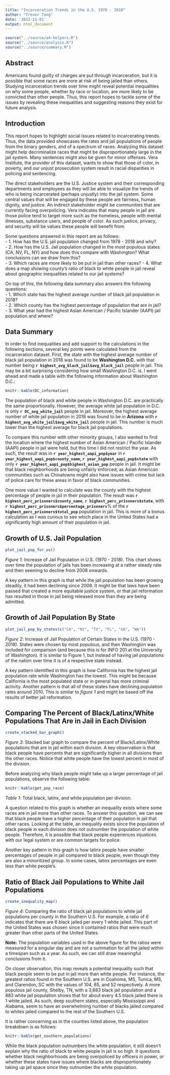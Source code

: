 ```yaml
---
title: "Incarceration Trends in the U.S. 1970 - 2018"
author: "Trevor Tang"
date: '2022-11-01'
output: html_document
---
```


```r
source("../source/a4-helpers.R")
source("../source/analysis.R")
source("../source/summary.R")
```

## Abstract 
Americans found guilty of charges are put through incarceration, but it is possible that some races are more at risk of being jailed than others. Studying incarceration trends over time might reveal potential inequalities on why some people, whether by race or location, are more likely to be convicted than other people. Thus, this report hopes to tackle some of the issues by revealing these inequalities and suggesting reasons they exist for future analysis. 

## Introduction 
This report hopes to highlight social issues related to incarcerating trends. 
Thus, the data provided showcases the rates and jail populations of people from the binary genders, and of a spectrum of races. Analyzing this dataset might help decriminalize races that might be disproportionately large in the jail system. Many sentences might also be
given for minor offenses. Vera Institute, the provider of this dataset, wants to show that those of color, in poverty, and our unjust prosecution system result in racial disparities in policing and sentencing.

The direct stakeholders are the U.S. Justice system and their corresponding 
departments and employees as they will be able to visualize the trends of who
is being incarcerated (perhaps unjustly) into the jail system. Some central 
values that will be engaged by these people are fairness, human dignity, and
justice. An indirect stakeholder might be communities that are currently facing
overpolicing. Vera indicates that many people in jail are those police tend to target
more such as the homeless, people with mental illnesses, substance users, and
people of color. As such justice, privacy, and security will be values these 
people will benefit from.

Some questions answered in this report are as follows: <br>
- 1. How has the U.S. jail population changed from 1978 - 2018 and why? <br>
- 2. How has the U.S. Jail population changed in the most populous states (CA, NV, FL, NY) and how does this compare with Washington? What conclusions can we draw from this? <br>
- 3. Which races are more likely to be put in jail than other races?
- 4. What does a map showing county's ratio of black to white people in jail reveal about geographic inequalities related to our jail systems?

On top of this, the following data summary also answers the following questions: <br>
- 1. Which state has the highest average number of black jail population in 2018? <br>
- 2. Which county has the highest percentage of population that are in jail? <br>
- 3. What year had the highest Asian American / Pacific Islander (AAPI) jail population and where?

## Data Summary 
In order to find inequalities and add support to the calculations in the following sections, several key points were calculated from the incarceration dataset. First, the state with the highest average number of black jail population in 2018 was found to be **Washington D.C.** with that number being **`r highest_avg_black_jail$avg_black_jail`** people in jail. This may be a bit surprising considering how small Washington D.C. is. I went ahead and made a table with the following information about Washington D.C.:

```r
knitr::kable(DC_information)
```

The population of black and white people in Washington D.C. are practically the same proportionally. However, the average white jail population in D.C. is only **`r DC_avg_white_jail`** people in jail. Moreover, the highest average number of white jail population in 2018 was found to be in **Arizona** with **`r highest_avg_white_jail$avg_white_jail`** people in jail. This number is much lower than the highest average for black jail populations.

To compare this number with other minority groups, I also wanted to find the location where the highest number of Asian American / Pacific Islander (AAPI) people in jail were held, but this time I did not restrict the year. As such, the result was in **`r year_highest_aapi_pop$year`** in **`r year_highest_aapi_pop$county_name`, `r year_highest_aapi_pop$state`** with only **`r year_highest_aapi_pop$highest_asian_pop`** people in jail. It might be that black neighborhoods are being unfairly enforced, as Asian American communities such as Chinatowns might also have issues with crime but lack of police care for these areas in favor of black communities.

One more value I wanted to calculate was the county with the highest percentage of people in jail in their population. The result was **`r highest_perc_prisoners$county_name`**, **`r highest_perc_prisoners$state`**, with **`r highest_perc_prisoners$percentage_prisoners`**% of the **`r highest_perc_prisoners$total_pop`** population in jail. This is more of a bonus calculation as I was curious to see which place in the United States had a significantly high amount of their population in jail.

## Growth of U.S. Jail Population
```r
plot_jail_pop_for_us()
```
_Figure 1_: Increase of Jail Population in U.S. (1970 - 2018). This chart shows over time the population of jails has been increasing at a rather steady rate and then seeming to decline from 2008 onwards.

A key pattern in this graph is that while the jail population has been growing steadily, it had been declining since 2008. It might be that laws have been passed that created a more equitable justice system, or that jail reformation has resulted in those in jail being released more than they are being admitted. 

## Growth of Jail Population By State

```r
plot_jail_pop_by_states(c("CA", "NY", "TX", "FL", "GA", "WA"))
```
_Figure 2_: Increase of Jail Population of Certain States in the U.S. (1970 - 2018). States were chosen by most populous, and then Washington was included for comparison (and because this is for INFO 201 at the University of Washington). It is similar to Figure 1, but instead of having jail populations of the nation over time it is of a respective state instead.

A key pattern identified in this graph is how California has the highest jail population rate while Washington has the lowest. This might be because California is the most populated state or in general has more criminal activity. Another pattern is that all of these states have declining population rates around 2010. This is similar to _figure 1_ and might be based off the results of better jail reformation. 

## Comparing The Percent of Black/Latinx/White Populations That Are in Jail in Each Division
```r
create_stacked_bar_graph()
```

_Figure 3_: Stacked bar graph to compare the percent of Black/Latinx/White populations that are in jail within each division. A key observation is that black people have percents that are significantly higher in all divisions than the other races. Notice that white people have the lowest percent in most of the division.

Before analyzing why black people might take up a larger percentage of jail populations, observe the following table:

```r
knitr::kable(get_pop_race)
```
_Table 1_: Total black, latinx, and white population per division.

A question related to this graph is whether an inequality exists where some races are in jail more than other races. To answer this question, we can see that black people have a higher percentage of their population in jail that other races. Looking at the table, an inequality exists since the population of black people in each division does not outnumber the population of white people. Therefore, it is possible that black people experiences injustices with our legal system or are common targets for police. 

Another key pattern in this graph is how latinx people have smaller percentages of people in jail compared to black people, even though they are also a minoritized group. In some cases, latinx percentages are even less than white people's. 


## Ratio of Black Jail Populations to White Jail Populations
```r
create_inequality_map()
```
_Figure 4_: Comparing the ratio of black jail populations to white jail populations per county in the Southern U.S. For example, a ratio of _6_ indicates that there are 6 black jailed per every 1 white jailed. This part of the United States was chosen since it contained ratios that were much greater than other parts of the United States.

**Note:** The population variables used in the above figure for the ratios were measured for a singular day and are not a summation for all the jailed within a timespan such as a year. As such, we can still draw meaningful conclusions from it.

On closer observation, this map reveals a potential inequality such that black people seem to be put in jail more than white people. For instance, the greatest ratios found
in the Southern U.S. are in Coahoma, MS, Tunica, MS, and Clarendon, SC with the values of 104, 65, and 52 respectively. A more populous jail county, Shelby, TN, with a 3,883 black jail population and a 883 white jail population shows that for about every 4.5 black jailed there is 1 white jailed. As such, deep southern states, especially Mississippi and Alabama, seem to have an overwhelming number of blacks jailed compared to whites jailed compared to the rest of the Southern U.S. 

It is rather concerning as in the counties listed above, the population breakdown is as follows:

```r

knitr::kable(get_southern_populations)
```
While the black population outnumbers the white population, it still doesn't explain why the ratio of black to white people in jail is so high. It questions whether black neighborhoods are being overpoliced by officers in power, or whether these states have issues where blacks are disproportionately taking up jail space since they outnumber the white population.


